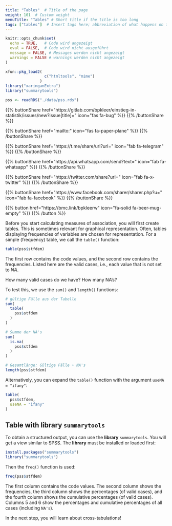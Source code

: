 ```yaml
---
title: "Tables"  # Title of the page
weight: 101  # Custom weight
menuTitle: "Tables" # Short title if the title is too long
tags: ["tables"]  # Insert tags here; abbreviation of what happens on the page
---
```

```r
knitr::opts_chunk$set(
  echo = TRUE,   # Code wird angezeigt
  eval = FALSE,  # Code wird nicht ausgeführt
  message = FALSE, # Messages werden nicht angezeigt
  warnings = FALSE # warnings werden nicht angezeigt
)

xfun::pkg_load2(
                 c("htmltools", "mime")
               )
library("xaringanExtra")
library("summarytools")

pss <- readRDS("./data/pss.rds")
```

{{% buttonShare href=\"https\:\/\/gitlab.com\/bpkleer\/einstieg-in-statistik\/issues\/new?issue[title]=\" icon=\"fas fa-bug\" %}} {{% /buttonShare %}} 

{{% buttonShare href=\"mailto\:\" icon=\"fas fa-paper-plane\" %}} {{% /buttonShare %}}

{{% buttonShare href=\"https\:\/\/t.me\/share\/url?url=\" icon=\"fab fa-telegram\" %}} {{% /buttonShare %}}

{{% buttonShare href=\"https\:\/\/api.whatsapp.com\/send?text=\" icon=\"fab fa-whatsapp\" %}} {{% /buttonShare %}}

{{% buttonShare href=\"https\:\/\/twitter.com\/share?url=\" icon=\"fab fa-x-twitter\" %}} {{% /buttonShare %}}

{{% buttonShare href=\"https\:\/\/www.facebook.com\/sharer\/sharer.php?u=\" icon=\"fab fa-facebook\" %}} {{% /buttonShare %}}

{{% button href=\"https\:\/\/bmc.link\/bpkleerw\" icon=\"fa-solid fa-beer-mug-empty\" %}} {{% /button %}}

Before you start calculating measures of association, you will first create tables. This is sometimes relevant for graphical representation. Often, tables displaying frequencies of variables are chosen for representation. For a simple (frequency) table, we call the `table()` function:
```r
table(pss$stfdem)
```
The first row contains the code values, and the second row contains the frequencies. Listed here are the valid cases, i.e., each value that is not set to *NA*.

How many valid cases do we have? How many NA's?

To test this, we use the `sum()` and `length()` functions:
```r
# gültige Fälle aus der Tabelle
sum(
  table(
    pss$stfdem
  )
) 

# Summe der NA's
sum(
  is.na(
    pss$stfdem
  )
)

# Gesamtlänge: Gültige Fälle + NA's
length(pss$stfdem)
```

Alternatively, you can expand the `table()` function with the argument `useNA = "ifany"`:
```r
table(
  pss$stfdem,
  useNA = "ifany"
)
```

## Table with **library** `summarytools`
To obtain a structured output, you can use the **library** `summarytools`. You will get a view similar to SPSS. The **library** must be installed or loaded first:
```r
install.packages("summarytools")
library("summarytools")
```

Then the `freq()` function is used:
```r
freq(pss$stfdem)
```

The first column contains the code values. The second column shows the frequencies, the third column shows the percentages (of valid cases), and the fourth column shows the cumulative percentages (of valid cases). Columns $5$ and $6$ show the percentages and cumulative percentages of all cases (including `NA's`).

In the next step, you will learn about cross-tabulations!
